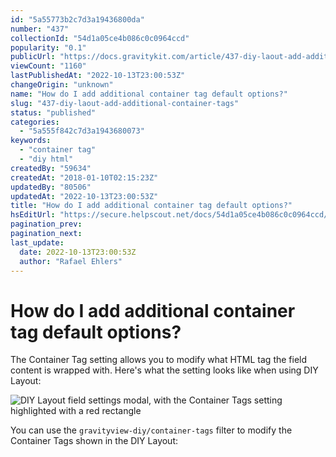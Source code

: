 ```yaml
---
id: "5a55773b2c7d3a19436800da"
number: "437"
collectionId: "54d1a05ce4b086c0c0964ccd"
popularity: "0.1"
publicUrl: "https://docs.gravitykit.com/article/437-diy-laout-add-additional-container-tags"
viewCount: "1160"
lastPublishedAt: "2022-10-13T23:00:53Z"
changeOrigin: "unknown"
name: "How do I add additional container tag default options?"
slug: "437-diy-laout-add-additional-container-tags"
status: "published"
categories: 
  - "5a555f842c7d3a1943680073"
keywords: 
  - "container tag"
  - "diy html"
createdBy: "59634"
createdAt: "2018-01-10T02:15:23Z"
updatedBy: "80506"
updatedAt: "2022-10-13T23:00:53Z"
title: "How do I add additional container tag default options?"
hsEditUrl: "https://secure.helpscout.net/docs/54d1a05ce4b086c0c0964ccd/article/5a55773b2c7d3a19436800da"
pagination_prev: 
pagination_next: 
last_update:
  date: 2022-10-13T23:00:53Z
  author: "Rafael Ehlers"
---
```


# How do I add additional container tag default options?

The Container Tag setting allows you to modify what HTML tag the field content is wrapped with. Here's what the setting looks like when using DIY Layout:

![DIY Layout field settings modal, with the Container Tags setting highlighted with a red rectangle](http://share.gravityview.co/o06SBt+)

You can use the `gravityview-diy/container-tags` filter to modify the Container Tags shown in the DIY Layout:

<script src="https://gist.github.com/zackkatz/b8873703b9080a235e6ea305328dafdc.js" type="text/javascript"></script>
